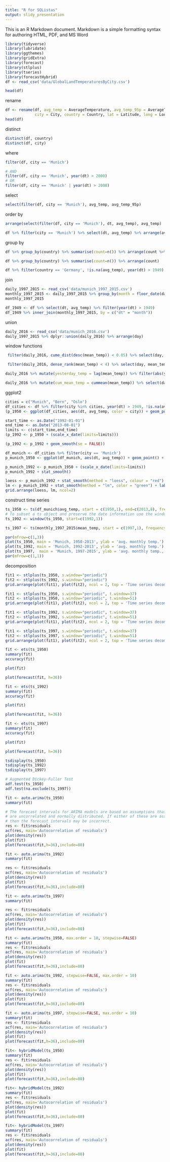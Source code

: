 ```yaml
---
title: "R for SQListas"
output: slidy_presentation
---
```


This is an R Markdown document. Markdown is a simple formatting syntax for authoring HTML, PDF, and MS Word 

```r
library(tidyverse)
library(lubridate)
library(ggthemes)
library(gridExtra)
library(forecast)
library(stlplus)
library(tseries)
library(forecastHybrid)
df <- read_csv('data/GlobalLandTemperaturesByCity.csv')
```

```r
head(df)
``` 

rename

```r
df <- rename(df, avg_temp = AverageTemperature, avg_temp_95p = AverageTemperatureUncertainty,
             city = City, country = Country, lat = Latitude, long = Longitude)
head(df)
```

distinct

```r
distinct(df, country)
distinct(df, city)
```

where

```r
filter(df, city == 'Munich')
```


```r
# AND
filter(df, city == 'Munich', year(dt) > 2000)
# OR
filter(df, city == 'Munich' | year(dt) > 2000)
```

select

```r
select(filter(df, city == 'Munich'), avg_temp, avg_temp_95p)
```

order by

```r
arrange(select(filter(df, city == 'Munich'), dt, avg_temp), avg_temp)
```

```r
df %>% filter(city == 'Munich') %>% select(dt, avg_temp) %>% arrange(avg_temp)
```

group by

```r
df %>% group_by(country) %>% summarise(count=n()) %>% arrange(count %>% desc())
```

```r
df %>% group_by(country) %>% summarise(count=n()) %>% arrange(count)
```


```r
df %>% filter(country == 'Germany', !is.na(avg_temp), year(dt) > 1949) %>% group_by(month(dt)) %>% summarise(count = n(), avg = mean(avg_temp), min = min(avg_temp), max = max(avg_temp))
```

join

```r
daily_1997_2015 <- read_csv('data/munich_1997_2015.csv')
monthly_1997_2015 <- daily_1997_2015 %>% group_by(month = floor_date(daily_1997_2015$day, "month")) %>% summarise(mean_temp = mean(mean_temp))
monthly_1997_2015
```

```r
df_1949 <- df %>% select(dt, avg_temp) %>% filter(year(dt) > 1949)
df_1949 %>% inner_join(monthly_1997_2015, by = c("dt" = "month"))
```

union

```r
daily_2016 <- read_csv('data/munich_2016.csv')
daily_1997_2015 %>% dplyr::union(daily_2016) %>% arrange(day)
```

window functions

```r
 filter(daily_2016, cume_dist(desc(mean_temp)) < 0.05) %>% select(day, mean_temp)
```

```r
 filter(daily_2016, dense_rank(mean_temp) < 4) %>% select(day, mean_temp) %>% arrange(mean_temp)
```


```r
daily_2016 %>% mutate(yesterday_temp = lag(mean_temp)) %>% filter(abs(yesterday_temp - mean_temp) > 5) %>% select(day, mean_temp, yesterday_temp)
```

```r
daily_2016 %>% mutate(cum_mean_temp = cummean(mean_temp)) %>% select(day, mean_temp, cum_mean_temp)
```


ggplot2


```r
cities = c("Munich", "Bern", "Oslo")
df_cities <- df %>% filter(city %in% cities, year(dt) > 1949, !is.na(avg_temp))
(p_1950 <- ggplot(df_cities, aes(dt, avg_temp, color = city)) + geom_point() + xlab("") + ylab("avg monthly temp") + theme_solarized())
```

```r
start_time <- as.Date("1992-01-01")
end_time <- as.Date("2013-08-01")
limits <- c(start_time,end_time)
(p_1992 <- p_1950 + (scale_x_date(limits=limits)))
```

```r
(p_1992 <- p_1992 + geom_smooth(se = FALSE))
```

```r
df_munich <- df_cities %>% filter(city == 'Munich')
p_munich_1950 <- ggplot(df_munich, aes(dt, avg_temp)) + geom_point() + xlab("") + ylab("avg monthly temp") + theme_solarized() 
```

```r
p_munich_1992 <- p_munich_1950 + (scale_x_date(limits=limits))
p_munich_1992 + stat_smooth()
```

```r
loess <- p_munich_1992 + stat_smooth(method = "loess", colour = "red") + labs(title = 'loess')
lm <- p_munich_1992 + stat_smooth(method = "lm", color = "green") + labs(title = 'lm')
grid.arrange(loess, lm, ncol=2)
```

construct time series 

```r
ts_1950 <- ts(df_munich$avg_temp, start = c(1950,1), end=c(2013,8), frequency = 12)
# To subset a ts object and preserve the date information use the window() function
ts_1992 <- window(ts_1950, start=c(1992,1))

ts_1997 <- ts(monthly_1997_2015$mean_temp, start = c(1997,1), frequency = 12)

par(mfrow=c(1,3))
plot(ts_1950, main = 'Munich, 1950-2013', ylab = 'avg. monthly temp.')
plot(ts_1992, main = 'Munich, 1992-2013', ylab = 'avg. monthly temp.')
plot(ts_1997,  main = 'Munich, 1997-2015', ylab = 'avg. monthly temp., aggregated')
par(mfrow=c(1,1))
```

decomposition

```r
fit1 <- stlplus(ts_1950, s.window="periodic")
fit2 <- stlplus(ts_1992, s.window="periodic")
grid.arrange(plot(fit1), plot(fit2), ncol = 2, top = 'Time series decomposition', left = '1950 - 2013', right = '1992 - 2013')
```

```r
fit1 <- stlplus(ts_1950, s.window="periodic", t.window=37)
fit2 <- stlplus(ts_1950, s.window="periodic", t.window=51)
grid.arrange(plot(fit1), plot(fit2), ncol = 2, top = 'Time series decomposition, 1950 - 2013')
```


```r
fit1 <- stlplus(ts_1992, s.window="periodic", t.window=37)
fit2 <- stlplus(ts_1992, s.window="periodic", t.window=51)
grid.arrange(plot(fit1), plot(fit2), ncol = 2, top = 'Time series decomposition, 1992 - 2013')
```

```r
fit1 <- stlplus(ts_1997, s.window="periodic", t.window=37)
fit2 <- stlplus(ts_1997, s.window="periodic", t.window=51)
grid.arrange(plot(fit1), plot(fit2), ncol = 2, top = 'Time series decomposition, 1997 - 2015')
```

```r
fit <- ets(ts_1950)
summary(fit)
accuracy(fit)
```

```r
plot(fit)
```

```r
plot(forecast(fit, h=36))
```

```r
fit <- ets(ts_1992)
summary(fit)
accuracy(fit)
```

```r
plot(fit)
```

```r
plot(forecast(fit, h=36))
```

```r
fit <- ets(ts_1997)
summary(fit)
accuracy(fit)
```

```r
plot(fit)
```

```r
plot(forecast(fit, h=36))
```

```r
tsdisplay(ts_1950)
tsdisplay(ts_1992)
tsdisplay(ts_1997)
```

```r
# Augmented Dickey-Fuller Test
adf.test(ts_1950)
adf.test(na.exclude(ts_1997))
```


```r
fit <- auto.arima(ts_1950)
summary(fit)

# The forecast intervals for ARIMA models are based on assumptions that the residuals
# are uncorrelated and normally distributed. If either of these are assumptions do not hold,
# then the forecast intervals may be incorrect. 
res <- fit$residuals
acf(res, main='Autocorrelation of residuals')
plot(density(res))
plot(fit)
plot(forecast(fit,h=36),include=80)
```

```r
fit <- auto.arima(ts_1992)
summary(fit)

res <- fit$residuals
acf(res, main='Autocorrelation of residuals')
plot(density(res))
plot(fit)
plot(forecast(fit,h=36),include=80)
```

```r
fit <- auto.arima(ts_1997)
summary(fit)

res <- fit$residuals
acf(res, main='Autocorrelation of residuals')
plot(density(res))
plot(fit)
plot(forecast(fit,h=36),include=80)
```


```r
fit <- auto.arima(ts_1950, max.order = 10, stepwise=FALSE)
summary(fit)
res <- fit$residuals
acf(res, main='Autocorrelation of residuals')
plot(density(res))
plot(fit)
plot(forecast(fit,h=36),include=80)
```


```r
fit <- auto.arima(ts_1992, stepwise=FALSE, max.order = 10)
summary(fit)
res <- fit$residuals
acf(res, main='Autocorrelation of residuals')
plot(density(res))
plot(fit)
plot(forecast(fit,h=36),include=80)
```


```r
fit <- auto.arima(ts_1997, stepwise=FALSE, max.order = 10)
summary(fit)
res <- fit$residuals
acf(res, main='Autocorrelation of residuals')
plot(density(res))
plot(fit)
plot(forecast(fit,h=36),include=80)
```

```r
fit<- hybridModel(ts_1950)
summary(fit)
res <- fit$residuals
acf(res, main='Autocorrelation of residuals')
plot(density(res))
plot(fit)
plot(forecast(fit,h=36),include=80)
```

```r
fit<- hybridModel(ts_1992)
summary(fit)
res <- fit$residuals
acf(res, main='Autocorrelation of residuals')
plot(density(res))
plot(fit)
plot(forecast(fit,h=36),include=80)
```

```r
fit<- hybridModel(ts_1997)
summary(fit)
res <- fit$residuals
acf(res, main='Autocorrelation of residuals')
plot(density(res))
plot(fit)
plot(forecast(fit,h=36),include=80)
```



